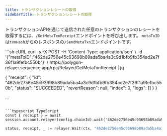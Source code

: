 ```yaml
---
title: トランザクションレシートの取得
sidebarTitle: トランザクションレシートの取得
---
```


トランザクションAPIを通じて送信された任意のトランザクションのレシートを取得するには、`/GetMetaTxnReceipt`エンドポイントを呼び出します。
`metaTxID`は`txnHash`からのレスポンスの`/SendMetaTxn`エンドポイントです。

<CodeGroup>
  ```sh cURL
  curl -s -X POST -H 'Content-Type: application/json' \
    -d '{"metaTxID":"462de2756e45c93698b89ada5ba4a3c9d1bfb9fb354ad2e7f36f1a9fefbc550b"}' \
    https://polygon-relayer.sequence.app/rpc/Relayer/GetMetaTxnReceipt | jq

  {
    "receipt": {
      "id": "462de2756e45c93698b89ada5ba4a3c9d1bfb9fb354ad2e7f36f1a9fefbc550b",
      "status": "SUCCEEDED",
      "revertReason": null,
      "index": 0,
      "logs": []
    }
  }

  ...
  ```

  ```typescript TypeScript
  const { receipt } = await session.account.relayer(config.chainId).wait('462de2756e45c93698b89ada5ba4a3c9d1bfb9fb354ad2e7f36f1a9fefbc550b')
  ```

  ```go Go
  status, receipt, _ := relayer.Wait(ctx, "462de2756e45c93698b89ada5ba4a3c9d1bfb9fb354ad2e7f36f1a9fefbc550b")
  ```
</CodeGroup>

